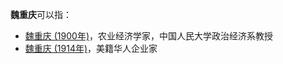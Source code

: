 '''魏重庆'''可以指：
* [[魏重庆_(1900年)|魏重庆 (1900年)]]，农业经济学家，中国人民大学政治经济系教授
* [[魏重庆_(1914年)|魏重庆 (1914年)]]，美籍华人企业家

{{disambig}}